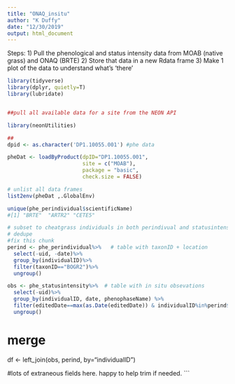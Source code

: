 ```yaml
---
title: "ONAQ_insitu"
author: "K Duffy"
date: "12/30/2019"
output: html_document
---
```

Steps: 
1) Pull the phenological and status intensity data from MOAB (native grass) and ONAQ (BRTE)
2) Store that data in a new Rdata frame
3) Make 1 plot of the data to understand what's 'there'



```r
library(tidyverse)
library(dplyr, quietly=T)
library(lubridate)


##pull all available data for a site from the NEON API

library(neonUtilities)
```
```r

## 
dpid <- as.character('DP1.10055.001') #phe data

pheDat <- loadByProduct(dpID="DP1.10055.001",
                        site = c("MOAB"),
                        package = "basic",
                        check.size = FALSE)

# unlist all data frames
list2env(pheDat ,.GlobalEnv)

unique(phe_perindividual$scientificName)
#[1] "BRTE"  "ARTR2" "CETE5"
```

```r
# subset to cheatgrass individuals in both perindivual and statusintenstiy datasets
# dedupe
#fix this chunk
perind <- phe_perindividual%>%   # table with taxonID + location 
  select(-uid, -date)%>% 
  group_by(individualID)%>% 
  filter(taxonID=="BOGR2")%>%
  ungroup()
```
```r
obs <- phe_statusintensity%>%  # table with in situ obsevations
  select(-uid)%>%
  group_by(individualID, date, phenophaseName) %>%
  filter(editedDate==max(as.Date(editedDate)) & individualID%in%perind$individualID)%>%
  ungroup()
```
# merge
df <- left_join(obs, perind, by="individualID")

#lots of extraneous fields here. happy to help trim if needed. 
```